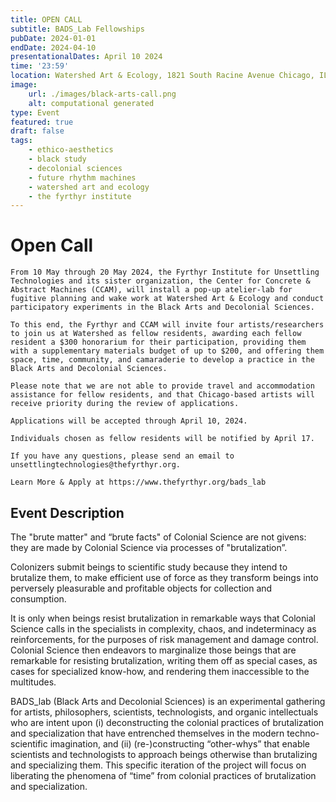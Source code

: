 ```yaml
---
title: OPEN CALL
subtitle: BADS_Lab Fellowships
pubDate: 2024-01-01
endDate: 2024-04-10
presentationalDates: April 10 2024
time: '23:59'
location: Watershed Art & Ecology, 1821 South Racine Avenue Chicago, IL, 60608
image:
    url: ./images/black-arts-call.png
    alt: computational generated                                                   image of mushroom rhizome
type: Event
featured: true
draft: false
tags:
    - ethico-aesthetics
    - black study
    - decolonial sciences
    - future rhythm machines
    - watershed art and ecology
    - the fyrthyr institute
---
```



# Open Call

    From 10 May through 20 May 2024, the Fyrthyr Institute for Unsettling Technologies and its sister organization, the Center for Concrete & Abstract Machines (CCAM), will install a pop-up atelier-lab for fugitive planning and wake work at Watershed Art & Ecology and conduct participatory experiments in the Black Arts and Decolonial Sciences.

    To this end, the Fyrthyr and CCAM will invite four artists/researchers to join us at Watershed as fellow residents, awarding each fellow resident a $300 honorarium for their participation, providing them with a supplementary materials budget of up to $200, and offering them space, time, community, and camaraderie to develop a practice in the Black Arts and Decolonial Sciences.

    Please note that we are not able to provide travel and accommodation assistance for fellow residents, and that Chicago-based artists will receive priority during the review of applications.

    Applications will be accepted through April 10, 2024.

    Individuals chosen as fellow residents will be notified by April 17.

    If you have any questions, please send an email to unsettlingtechnologies@thefyrthyr.org.

    Learn More & Apply at https://www.thefyrthyr.org/bads_lab

<LinkButton text="SUBMIT NOW" url="https://forms.gle/MxLd2L28vcSCqffz5" />

## Event Description

<LinkButton
    text="BLACK ARTS AND DECOLONIAL SCIENCES EVENT PAGE"
    url="/programs/24-05-10-black-arts-and-decolonial-sciences"
/>

The "brute matter" and “brute facts" of Colonial Science are not givens: they are made by Colonial Science via processes of "brutalization”.

Colonizers submit beings to scientific study because they intend to brutalize them, to make efficient use of force as they transform beings into perversely pleasurable and profitable objects for collection and consumption.

It is only when beings resist brutalization in remarkable ways that Colonial Science calls in the specialists in complexity, chaos, and indeterminacy as reinforcements, for the purposes of risk management and damage control. Colonial Science then endeavors to marginalize those beings that are remarkable for resisting brutalization, writing them off as special cases, as cases for specialized know-how, and rendering them inaccessible to the multitudes.

BADS_lab (Black Arts and Decolonial Sciences) is an experimental gathering for artists, philosophers, scientists, technologists, and organic intellectuals who are intent upon (i) deconstructing the colonial practices of brutalization and specialization that have entrenched themselves in the modern techno-scientific imagination, and (ii) (re-)constructing “other-whys” that enable scientists and technologists to approach beings otherwise than brutalizing and specializing them. This specific iteration of the project will focus on liberating the phenomena of “time” from colonial practices of brutalization and specialization.
